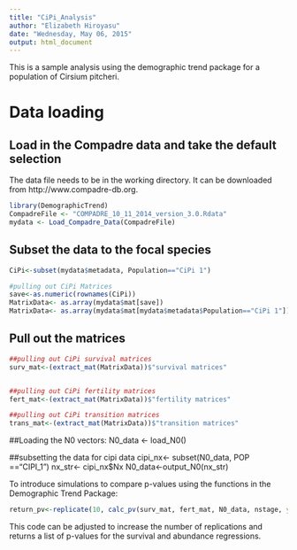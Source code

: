 ```yaml
---
title: "CiPi_Analysis"
author: "Elizabeth Hiroyasu"
date: "Wednesday, May 06, 2015"
output: html_document
---
```


This is a sample analysis using the demographic trend package for a population of Cirsium pitcheri.

# Data loading
## Load in the Compadre data and take the default selection
The data file needs to be in the working directory. It can be downloaded from http://www.compadre-db.org.


```r
library(DemographicTrend)
CompadreFile <- "COMPADRE_10_11_2014_version_3.0.Rdata"
mydata <- Load_Compadre_Data(CompadreFile)
```


## Subset the data to the focal species
```r
CiPi<-subset(mydata$metadata, Population=="CiPi 1")

#pulling out CiPi Matrices
save<-as.numeric(rownames(CiPi))
MatrixData<- as.array(mydata$mat[save])
MatrixData<- as.array(mydata$mat[mydata$metadata$Population=="CiPi 1"])
```


## Pull out the matrices
```r
##pulling out CiPi survival matrices
surv_mat<-(extract_mat(MatrixData))$"survival matrices"


##pulling out CiPi fertility matrices
fert_mat<-(extract_mat(MatrixData))$"fertility matrices"

##pulling out CiPi transition matrices
trans_mat<-(extract_mat(MatrixData))$"transition matrices"
```


##Loading the N0 vectors:
N0_data <- load_N0()

##subsetting the data for cipi data
cipi_nx<- subset(N0_data, POP =="CIPI_1")
nx_str<- cipi_nx$Nx
N0_data<-output_N0(nx_str)

To introduce simulations to compare p-values using the functions in the Demographic Trend Package:
```r
return_pv<-replicate(10, calc_pv(surv_mat, fert_mat, N0_data, nstage, years=1:20, stage2mod=2, beta=0.01, years))
```
This code can be adjusted to increase the number of replications and returns a list of p-values for the survival and abundance regressions.